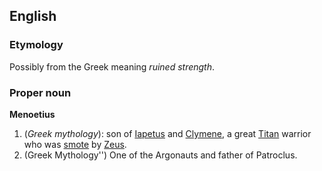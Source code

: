 ==English==
===Etymology===
Possibly from the Greek meaning ''ruined strength''. 

===Proper noun===
'''Menoetius'''
{{wikipedia}}
# (''Greek mythology''): son of [[Iapetus]] and [[Clymene]], a great [[Titan]] warrior who was [[smote]] by [[Zeus]].
# (Greek Mythology'') One of the Argonauts and father of Patroclus.